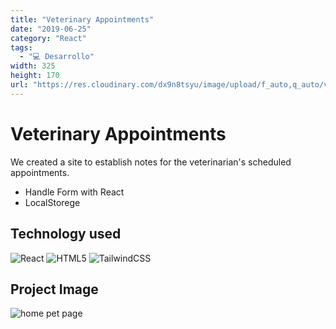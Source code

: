 ```yaml
---
title: "Veterinary Appointments"
date: "2019-06-25"
category: "React"
tags:
  - "💻 Desarrollo"
width: 325
height: 170
url: "https://res.cloudinary.com/dx9n8tsyu/image/upload/f_auto,q_auto/v1631205581/react-proyect/admin-patients-pet_h3yxxe.png"
---
```


# Veterinary Appointments

We created a site to establish notes for the veterinarian's scheduled appointments.

* Handle Form with React
* LocalStorege

## Technology used
![React](https://img.shields.io/badge/react-%2320232a.svg?style=for-the-badge&logo=react&logoColor=%2361DAFB)
![HTML5](https://img.shields.io/badge/html5-%23E34F26.svg?style=for-the-badge&logo=html5&logoColor=white)
![TailwindCSS](https://img.shields.io/badge/tailwindcss-%2338B2AC.svg?style=for-the-badge&logo=tailwind-css&logoColor=white)

## Project Image
![home pet page](https://res.cloudinary.com/dx9n8tsyu/image/upload/f_auto,q_auto/v1631205581/react-proyect/admin-patients-pet_h3yxxe.png)